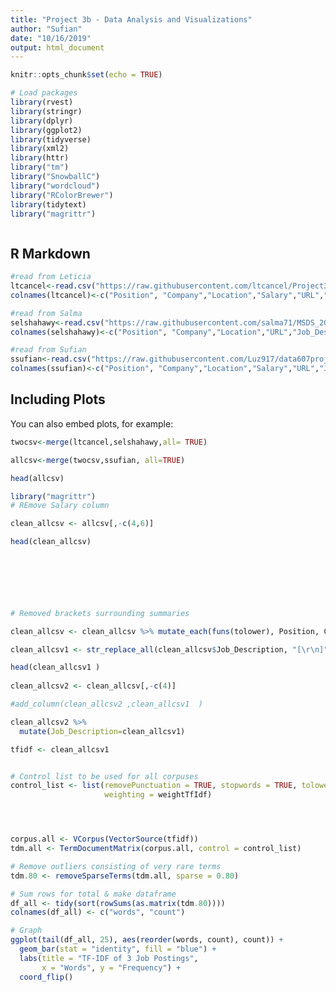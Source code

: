 ---
title: "Project 3b - Data Analysis and Visualizations"
author: "Sufian"
date: "10/16/2019"
output: html_document
---

```{r setup, include=FALSE}
knitr::opts_chunk$set(echo = TRUE)
```

```{r message=FALSE, warning=FALSE}

# Load packages
library(rvest)
library(stringr)
library(dplyr)
library(ggplot2)
library(tidyverse)
library(xml2)
library(httr)
library("tm")
library("SnowballC")
library("wordcloud")
library("RColorBrewer")
library(tidytext)
library("magrittr")



```

## R Markdown


```{r}
#read from Leticia
ltcancel<-read.csv("https://raw.githubusercontent.com/ltcancel/Project3/master/SimplyHiredJobs.csv")
colnames(ltcancel)<-c("Position", "Company","Location","Salary","URL","Job_Description")

#read from Salma
selshahawy<-read.csv("https://raw.githubusercontent.com/salma71/MSDS_2019/master/Fall2019/aquisition_management_607/project_3/jobs_detailsInfo.csv", stringsAsFactors = FALSE) 
colnames(selshahawy)<-c("Position", "Company","Location","URL","Job_Description") 

#read from Sufian
ssufian<-read.csv("https://raw.githubusercontent.com/Luz917/data607project3_ssufian_monster_jobs/master/monsterjobs.csv", stringsAsFactors = FALSE) 
colnames(ssufian)<-c("Position", "Company","Location","Salary","URL","Job_Description")  


```

## Including Plots

You can also embed plots, for example:

```{r }
twocsv<-merge(ltcancel,selshahawy,all= TRUE)

allcsv<-merge(twocsv,ssufian, all=TRUE)

head(allcsv)
```




```{r}
library("magrittr")
# REmove Salary column

clean_allcsv <- allcsv[,-c(4,6)]

head(clean_allcsv)



 

 
```


```{r}

# Removed brackets surrounding summaries

clean_allcsv <- clean_allcsv %>% mutate_each(funs(tolower), Position, Company, Location, Job_Description)

clean_allcsv1 <- str_replace_all(clean_allcsv$Job_Description, "[\r\n]" , "")

head(clean_allcsv1 )
              
clean_allcsv2 <- clean_allcsv[,-c(4)]

#add_column(clean_allcsv2 ,clean_allcsv1  )

clean_allcsv2 %>% 
  mutate(Job_Description=clean_allcsv1)
```



```{r}
tfidf <- clean_allcsv1


# Control list to be used for all corpuses
control_list <- list(removePunctuation = TRUE, stopwords = TRUE, tolower = TRUE,
                     weighting = weightTfIdf)





```

```{r}

corpus.all <- VCorpus(VectorSource(tfidf))
tdm.all <- TermDocumentMatrix(corpus.all, control = control_list)

# Remove outliers consisting of very rare terms
tdm.80 <- removeSparseTerms(tdm.all, sparse = 0.80)

# Sum rows for total & make dataframe
df_all <- tidy(sort(rowSums(as.matrix(tdm.80))))
colnames(df_all) <- c("words", "count")

```
```{r}
# Graph
ggplot(tail(df_all, 25), aes(reorder(words, count), count)) +
  geom_bar(stat = "identity", fill = "blue") +
  labs(title = "TF-IDF of 3 Job Postings",
       x = "Words", y = "Frequency") +
  coord_flip()
```

